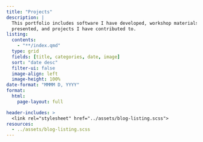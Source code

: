 ```yaml
---
title: "Projects"
description: |
  This portfolio includes software I have developed, workshop materials I have
  presented, and projects I have contributed to.
listing:
  contents:
    - "**/index.qmd"
  type: grid
  fields: [title, categories, date, image]
  sort: "date desc"
  filter-ui: false
  image-align: left
  image-height: 100%
date-format: "MMMM D, YYYY"
format:
  html:
    page-layout: full

header-includes: >
  <link rel="stylesheet" href="../assets/blog-listing.scss">
resources:
  - ../assets/blog-listing.scss 
---
```


